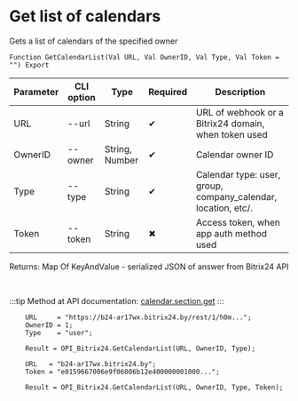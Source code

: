 ﻿---
sidebar_position: 1
---


# Get list of calendars
 Gets a list of calendars of the specified owner



`Function GetCalendarList(Val URL, Val OwnerID, Val Type, Val Token = "") Export`

  | Parameter | CLI option | Type | Required | Description |
  |-|-|-|-|-|
  | URL | --url | String | &#x2714; | URL of webhook or a Bitrix24 domain, when token used |
  | OwnerID | --owner | String, Number | &#x2714; | Calendar owner ID |
  | Type | --type | String | &#x2714; | Calendar type: user, group, company_calendar, location, etc/. |
  | Token | --token | String | &#x2716; | Access token, when app auth method used |

  
  Returns:  Map Of KeyAndValue - serialized JSON of answer from Bitrix24 API

<br/>

:::tip
Method at API documentation: [calendar.section.get](https://apidocs.bitrix24.ru/api-reference/calendar/calendar-section-get.html)
:::
<br/>



```bsl title="1C:Enterprise/OneScript code example"
    URL     = "https://b24-ar17wx.bitrix24.by/rest/1/h0m...";
    OwnerID = 1;
    Type    = "user";

    Result = OPI_Bitrix24.GetCalendarList(URL, OwnerID, Type);

    URL   = "b24-ar17wx.bitrix24.by";
    Token = "e0159667006e9f06006b12e400000001000...";

    Result = OPI_Bitrix24.GetCalendarList(URL, OwnerID, Type, Token);
```
 




